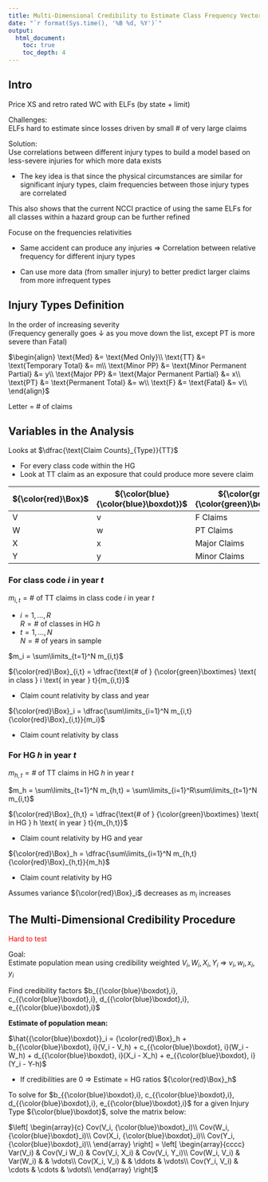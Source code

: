 ```yaml
---
title: Multi-Dimensional Credibility to Estimate Class Frequency Vectors in WC
date: "`r format(Sys.time(), '%B %d, %Y')`"
output: 
  html_document:
    toc: true
    toc_depth: 4
---
```


## Intro

Price XS and retro rated WC with ELFs (by state + limit)

Challenges:  
ELFs hard to estimate since losses driven by small \# of very large claims

Solution:  
Use correlations between different injury types to build a model based on less-severe injuries for which more data exists

* The key idea is that since the physical circumstances are similar for significant injury types, claim frequencies between those injury types are correlated

This also shows that the current NCCI practice of using the same ELFs for all classes within a hazard group can be further refined

Focuse on the frequencies relativities

* Same accident can produce any injuries $\Rightarrow$ Correlation between relative frequency for different injury types

* Can use more data (from smaller injury) to better predict larger claims from more infrequent types

## Injury Types Definition

In the order of increasing severity  
(Frequency generally goes $\downarrow$ as you move down the list, except PT is more severe than Fatal)

$\begin{align}
  \text{Med} &= \text{Med Only}\\
  \text{TT} &= \text{Temporary Total} &= m\\
  \text{Minor PP} &= \text{Minor Permanent Partial} &= y\\
  \text{Major PP} &= \text{Major Permanent Partial} &= x\\
  \text{PT} &= \text{Permanent Total} &= w\\
  \text{F} &= \text{Fatal} &= v\\
\end{align}$

Letter = \# of claims

## Variables in the Analysis

Looks at $\dfrac{\text{Claim Counts}_{Type}}{TT}$
  
* For every class code within the HG
* Look at TT claim as an exposure that could produce more severe claim

| ${\color{red}\Box}$ | ${\color{blue}{\color{blue}\boxdot}}$ | ${\color{green}{\color{green}\boxtimes}}$  |
| ------ | --------- | ------------ |
| V      | v         | F Claims     |
| W      | w         | PT Claims    |
| X      | x         | Major Claims |
| Y      | y         | Minor Claims |

### For class code $i$ in year $t$

$m_{i,t} = \text{# of TT claims in class code } i \text{ in year } t$

* $i = 1, \ldots, R$  
$R = \text{# of classes in HG }h$
* $t = 1, \ldots, N$  
$N = \text{# of years in sample}$

$m_i = \sum\limits_{t=1}^N m_{i,t}$

${\color{red}\Box}_{i,t} = \dfrac{\text{# of } {\color{green}\boxtimes} \text{ in class } i \text{ in year } t}{m_{i,t}}$

* Claim count relativity by class and year

${\color{red}\Box}_i = \dfrac{\sum\limits_{i=1}^N m_{i,t}{\color{red}\Box}_{i,t}}{m_i}$

* Claim count relativity by class

### For HG $h$ in year $t$

$m_{h,t} = \text{# of TT claims in HG } h \text{ in year } t$

$m_h = \sum\limits_{t=1}^N m_{h,t} = \sum\limits_{i=1}^R\sum\limits_{t=1}^N m_{i,t}$

${\color{red}\Box}_{h,t} = \dfrac{\text{# of } {\color{green}\boxtimes} \text{ in HG } h \text{ in year } t}{m_{h,t}}$

* Claim count relativity by HG and year

${\color{red}\Box}_h = \dfrac{\sum\limits_{i=1}^N m_{h,t}{\color{red}\Box}_{h,t}}{m_h}$

* Claim count relativity by HG

Assumes variance ${\color{red}\Box}_i$ decreases as $m_i$ increases

## The Multi-Dimensional Credibility Procedure
<span style="color:red">Hard to test</span>

Goal:  
Estimate population mean using credibility weighted $V_i, W_i, X_i, Y_i$ $\Rightarrow$ $v_i, w_i, x_i, y_i$

Find credibility factors $b_{{\color{blue}\boxdot},i}, c_{{\color{blue}\boxdot},i}, d_{{\color{blue}\boxdot},i}, e_{{\color{blue}\boxdot},i}$

**Estimate of population mean:**

$\hat{{\color{blue}\boxdot}}_i = {\color{red}\Box}_h + b_{{\color{blue}\boxdot}, i}(V_i - V_h) + c_{{\color{blue}\boxdot}, i}(W_i - W_h) + d_{{\color{blue}\boxdot}, i}(X_i - X_h) + e_{{\color{blue}\boxdot}, i}(Y_i - Y-h)$

* If credibilities are 0 $\Rightarrow$ Estimate = HG ratios ${\color{red}\Box}_h$

To solve for $b_{{\color{blue}\boxdot},i}, c_{{\color{blue}\boxdot},i}, d_{{\color{blue}\boxdot},i}, e_{{\color{blue}\boxdot},i}$ for a given Injury Type ${\color{blue}\boxdot}$, solve the matrix below:

$\left[
  \begin{array}{c}
    Cov(V_i, {\color{blue}\boxdot}_i)\\
    Cov(W_i, {\color{blue}\boxdot}_i)\\
    Cov(X_i, {\color{blue}\boxdot}_i)\\
    Cov(Y_i, {\color{blue}\boxdot}_i)\\
  \end{array}
\right] = 
\left[
  \begin{array}{cccc}
    Var(V_i) & Cov(V_i W_i) & Cov(V_i, X_i) & Cov(V_i, Y_i)\\
    Cov(W_i, V_i) & Var(W_i) & & \vdots\\
    Cov(X_i, V_i) & & \ddots & \vdots\\
    Cov(Y_i, V_i) & \cdots & \cdots & \vdots\\
  \end{array}
\right]$

    
  